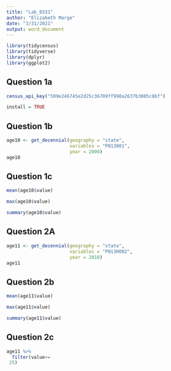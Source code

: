 ```yaml
---
title: "Lab_0331"
author: "Elizabeth Marge"
date: "3/31/2021"
output: word_document
---
```


```r

library(tidycensus)
library(tidyverse)
library(dplyr)
library(ggplot2)

```


## Question 1a
```r

census_api_key("509e246745e2d25c36709ff998a2637b3805c8bf")

install = TRUE

```

## Question 1b

```r

age10 <- get_decennial(geography = "state", 
                       variables = "P013001", 
                       year = 2000)
age10

```
## Question 1c

```r

mean(age10$value)

max(age10$value)

summary(age10$value)

``` 



## Question 2A

```r


age11 <- get_decennial(geography = "state", 
                       variables = "P013H002", 
                       year = 2010)
age11

```


## Question 2b

```r

mean(age11$value)

max(age11$value)

summary(age11$value)

``` 




## Question 2c

```r

age11 %>%
  filter(value>=
 25)
```

